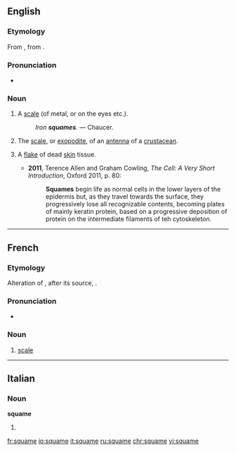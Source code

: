 ==English==

===Etymology===
From {{etyl|fro|en}} {{term|esquame|lang=fro}}, from {{etyl|la|en}} {{term|squāma|lang=la}}.

===Pronunciation===
* {{a|UK}} {{IPA|/skweɪm/}}

===Noun===
{{en-noun}}

# {{context|obsolete|lang=en}} A [[scale]] (of metal, or on the eyes etc.).
#: ''Iron '''squames'''.'' &mdash; Chaucer.
# {{context|zoology|lang=en}} The [[scale]], or [[exopodite]], of an [[antenna]] of a [[crustacean]].
# {{context|medicine|lang=en}} A [[flake]] of dead [[skin]] tissue.
#* '''2011''', Terence Allen and Graham Cowling, ''The Cell: A Very Short Introduction'', Oxford 2011, p. 80:
#*: '''Squames''' begin life as normal cells in the lower layers of the epidermis but, as they travel towards the surface, they progressively lose all recognizable contents, becoming plates of mainly keratin protein, based on a progressive deposition of protein on the intermediate filaments of teh cytoskeleton.

----

==French==
===Etymology===
Alteration of {{etyl|fro|fr}} {{term|eschame|lang=fro}}, after its source, {{etyl|la|fr}} {{term|squama|lang=la}}.

===Pronunciation===
*{{IPA|/skwam/|lang=fr}}

===Noun===
{{fr-noun|f}}

# {{context|archaic|_|or|_|literary|lang=fr}} [[scale]]

----

==Italian==

===Noun===
'''squame''' {{f}}

# {{plural of|squama|lang=it}}

[[fr:squame]]
[[io:squame]]
[[it:squame]]
[[ru:squame]]
[[chr:squame]]
[[vi:squame]]